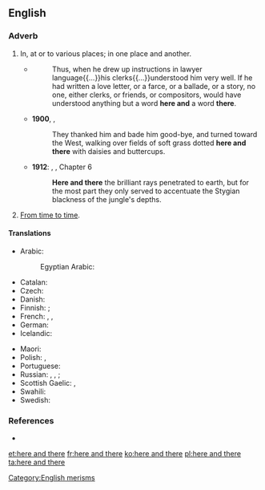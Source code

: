==English==

===Adverb===
{{head|en|adverb|head=[[here]] and [[there]]}}

#{{lb|en|idiomatic}} In, at or to various places; in one place and another.
#*{{RQ:WBsnt IvryGtP}}
#*:Thus, when he drew up instructions in lawyer language{{...}}his clerks{{...}}understood him very well. If he had written a love letter, or a farce, or a ballade, or a story, no one, either clerks, or friends, or compositors, would have understood anything but a word '''here and''' a word '''there'''.
#*'''1900''', {{w|L. Frank Baum}}, {{w|The Wonderful Wizard of Oz}}
#*:They thanked him and bade him good-bye, and turned toward the West, walking over fields of soft grass dotted '''here and there''' with daisies and buttercups.
#*'''1912''': {{w|Edgar Rice Burroughs}}, {{w|Tarzan of the Apes}}, Chapter 6
#*:'''Here and there''' the brilliant rays penetrated to earth, but for the most part they only served to accentuate the Stygian blackness of the jungle's depths.
# {{rfv-sense}} {{lb|en|idiomatic}} [[from time to time|From time to time]].

====Translations====
{{trans-top|in one place and another}}
* Arabic: {{t|ar|هُنَا وَهُنَاك|tr=hunā wa-hunāk|sc=Arab}}
*: Egyptian Arabic: {{t|arz|هنا وهناك|tr=hena we-hnak|sc=Arab}}
* Catalan: {{t|ca|ençà i enllà}}
* Czech: {{t|cs|sem tam}}
* Danish: {{t|da|her og der}}
* Finnish: {{t|fi|siellä täällä}} {{qualifier|in, at}}; {{t|fi|sinne tänne}} {{qualifier|to}}
* French: {{t+|fr|par-ci, par-là}}, {{t+|fr|çà et là}}, {{t+|fr|ici et là}}
* German: {{t+|de|hier und da}}
* Icelandic: {{t+|is|hér og þar}}
{{trans-mid}}
* Maori: {{t|mi|kōtiwhatiwha}}
* Polish: {{t|pl|tu i tam}}, {{t|pl|tam i sam}}
* Portuguese: {{t|pt|por todo lado}}
* Russian: {{t|ru|и там и тут|sc=Cyrl}}, {{t|ru|там и сям|sc=Cyrl}}, {{t|ru|тут и там|sc=Cyrl}} {{qualifier|in, at}}; {{t+|ru|туда́-сюда́|sc=Cyrl}} {{qualifier|to}}
* Scottish Gaelic: {{t|gd|an siud 's an seo}},  {{t|gd|thall 's a-bhos}}
* Swahili: {{t|sw|huko na huko}}
* Swedish: {{t+|sv|här och där}}
{{trans-bottom}}

{{trans-see|from time to time}}

===References===
* {{R:OneLook}}

[[Category:English merisms]]

[[et:here and there]]
[[fr:here and there]]
[[ko:here and there]]
[[pl:here and there]]
[[ta:here and there]]